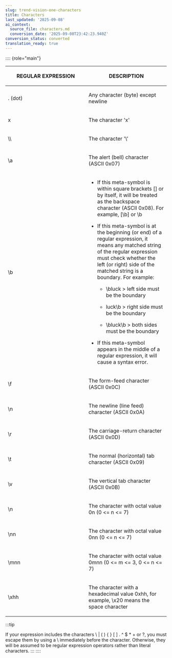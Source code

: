 ```yaml
---
slug: trend-vision-one-characters
title: Characters
last_updated: '2025-09-08'
ai_context:
  source_file: characters.md
  conversion_date: '2025-09-08T23:42:23.940Z'
conversion_status: converted
translation_ready: true
---
```


:::: {role="main"}

<table>
<colgroup>
<col style="width: 50%" />
<col style="width: 50%" />
</colgroup>
<thead>
<tr>
<th><p>REGULAR EXPRESSION</p></th>
<th><p>DESCRIPTION</p></th>
</tr>
</thead>
<tbody>
<tr>
<td><p>. (dot)</p></td>
<td><p>Any character (byte) except newline</p></td>
</tr>
<tr>
<td><p>x</p></td>
<td><p>The character 'x'</p></td>
</tr>
<tr>
<td><p>\\</p></td>
<td><p>The character '\'</p></td>
</tr>
<tr>
<td><p>\a</p></td>
<td><p>The alert (bell) character (ASCII 0x07)</p></td>
</tr>
<tr>
<td><p>\b</p></td>
<td><ul>
<li><p>If this meta-symbol is within square brackets [] or by itself, it will be treated as the backspace character (ASCII 0x08). For example, [\b] or \b</p></li>
<li><p>If this meta-symbol is at the beginning (or end) of a regular expression, it means any matched string of the regular expression must check whether the left (or right) side of the matched string is a boundary. For example:</p>
<ul>
<li><p>\bluck &gt; left side must be the boundary</p></li>
<li><p>luck\b &gt; right side must be the boundary</p></li>
<li><p>\bluck\b &gt; both sides must be the boundary</p></li>
</ul></li>
<li><p>If this meta-symbol appears in the middle of a regular expression, it will cause a syntax error.</p></li>
</ul></td>
</tr>
<tr>
<td><p>\f</p></td>
<td><p>The form-feed character (ASCII 0x0C)</p></td>
</tr>
<tr>
<td><p>\n</p></td>
<td><p>The newline (line feed) character (ASCII 0x0A)</p></td>
</tr>
<tr>
<td><p>\r</p></td>
<td><p>The carriage-return character (ASCII 0x0D)</p></td>
</tr>
<tr>
<td><p>\t</p></td>
<td><p>The normal (horizontal) tab character (ASCII 0x09)</p></td>
</tr>
<tr>
<td><p>\v</p></td>
<td><p>The vertical tab character (ASCII 0x0B)</p></td>
</tr>
<tr>
<td><p>\n</p></td>
<td><p>The character with octal value 0n (0 &lt;= n &lt;= 7)</p></td>
</tr>
<tr>
<td><p>\nn</p></td>
<td><p>The character with octal value 0nn (0 &lt;= n &lt;= 7)</p></td>
</tr>
<tr>
<td><p>\mnn</p></td>
<td><p>The character with octal value 0mnn (0 &lt;= m &lt;= 3, 0 &lt;= n &lt;= 7)</p></td>
</tr>
<tr>
<td><p>\xhh</p></td>
<td><p>The character with a hexadecimal value 0xhh, for example, \x20 means the space character</p></td>
</tr>
</tbody>
</table>

:::tip

If your expression includes the characters \\ | ( ) { } \[ \] . ^ $ \* + or ?, you must escape them by using a \\ immediately before the character. Otherwise, they will be assumed to be regular expression operators rather than literal characters.
:::
::::
